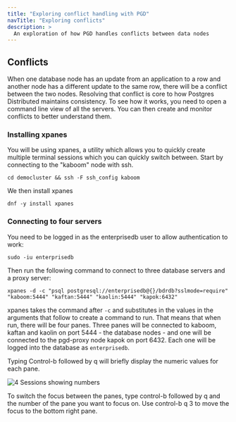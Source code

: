 ```yaml
---
title: "Exploring conflict handling with PGD"
navTitle: "Exploring conflicts"
description: >
  An exploration of how PGD handles conflicts between data nodes
---
```


## Conflicts

When one database node has an update from an application to a row and another node has a different update to the same row, there will be a conflict between the two nodes. Resolving that conflict is core to how Postgres Distributed maintains consistency. To see how it works, you need to open a command line view of all the servers. You can then create and monitor conflicts to better understand them.

### Installing xpanes

You will be using xpanes, a utility which allows you to quickly create multiple terminal sessions which you can quickly switch between. Start by connecting to the "kaboom" node with ssh.

```shell
cd democluster && ssh -F ssh_config kaboom
```

We then install xpanes

```shell
dnf -y install xpanes
```

### Connecting to four servers

You need to be logged in as the enterprisedb user to allow authentication to work:

```shell
sudo -iu enterprisedb
```

 Then run the following command to connect to three database servers and a proxy server:

```shell
xpanes -d -c "psql postgresql://enterprisedb@{}/bdrdb?sslmode=require" "kaboom:5444" "kaftan:5444" "kaolin:5444" "kapok:6432"
```

xpanes takes the command after `-c` and substitutes in the values in the arguments that follow to create a command to run. That means that when run, there will be four panes. Three panes will be connected to kaboom, kaftan and kaolin on port 5444 - the database nodes - and one will be connected to the pgd-proxy node kapok on port 6432. Each one will be logged into the database as `enterprisedb`.

Typing Control-b followed by q will briefly display the numeric values for each pane.

![4 Sessions showing numbers](images/4sessions.png)

To switch the focus between the panes, type control-b followed by q and the number of the pane you want to focus on. Use control-b q 3 to move the focus to the bottom right pane.




